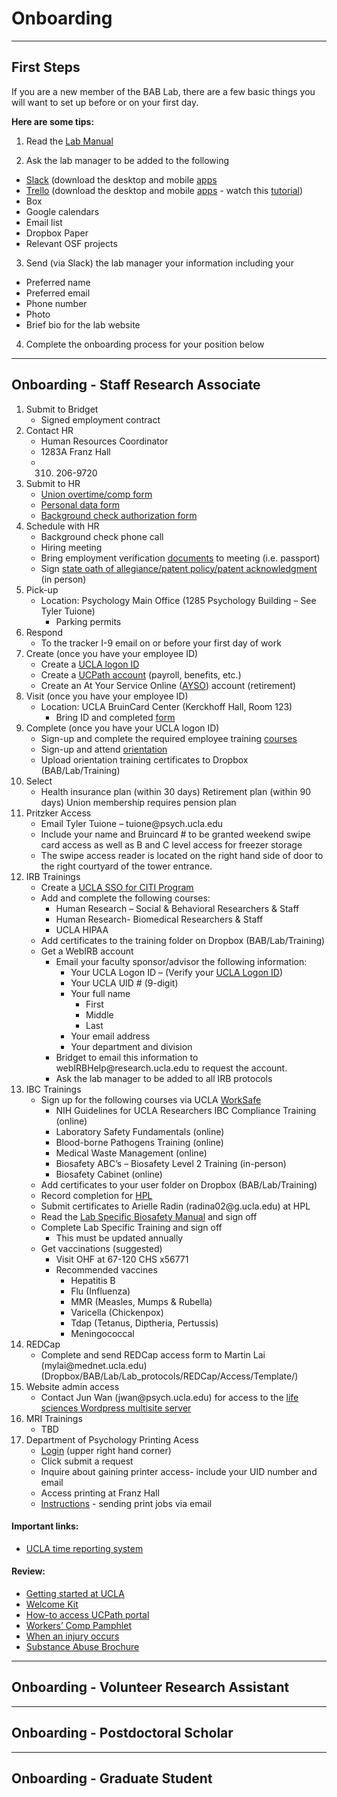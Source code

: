 # Onboarding

----------

## First Steps

If you are a new member of the BAB Lab, there are a few basic things you will want to set up before or on your first day. 

**Here are some tips:**

 1. Read the [Lab Manual](https://paper.dropbox.com/doc/BAB-Lab-Manual-AhbI86OnRmh6Lu5Osk6g6bBAg-Y1PCLFS9hIQt2CsZrDDJy#:h2=Server)

 2. Ask the lab manager to be added to the following
- [Slack](https://slack.com/) (download the desktop and mobile [apps](https://slack.com/downloads/mac)
- [Trello](https://trello.com/emilyanntowner/boards) (download the desktop and mobile [apps](https://trello.com/en-US/platforms) - watch this [tutorial](https://www.youtube.com/watch?v=_Ry-SnJygy8&feature=youtu.be))
- Box
- Google calendars
- Email list
- Dropbox Paper
- Relevant OSF projects

3. Send (via Slack) the lab manager your information including your
- Preferred name
- Preferred email
- Phone number
- Photo
- Brief bio for the lab website

 4. Complete the onboarding process for your position below

----------

## Onboarding - Staff Research Associate

1. Submit to Bridget
    - Signed employment contract
2. Contact HR
    - Human Resources Coordinator
    - 1283A Franz Hall
    - (310) 206-9720
3. Submit to HR
    - [Union overtime/comp form](https://ucla.app.box.com/s/z58tkq6l13qwl0zw5gtqhdxq0cne1wcu)
    - [Personal data form](https://ucla.app.box.com/s/7jmouwl8fbp5039qq4tfmreo5r5ydmjq)
    - [Background check authorization form](https://ucla.app.box.com/s/tothrcm0zcz50hj829bkcj1idclcudzr)
4. Schedule with HR
    - Background check phone call
    - Hiring meeting
    - Bring employment verification [documents](https://ucla.app.box.com/s/iwguajwkedo2zf2lfr5ie3z5tc4vnz7m) to meeting (i.e. passport)
    - Sign [state oath of allegiance/patent policy/patent acknowledgment](https://ucnet.universityofcalifornia.edu/forms/pdf/upay-585.pdf) (in person)
5. Pick-up
    - Location: Psychology Main Office (1285 Psychology Building – See Tyler Tuione)
        - Parking permits
6. Respond
    - To the tracker I-9 email on or before your first day of work
7. Create (once you have your employee ID)
    - Create a [UCLA logon ID](https://accounts.iam.ucla.edu/#/)
    - Create a [UCPath account](https://idpproxy-ucpath.universityofcalifornia.edu/simplesaml/module.php/ucpathdiscovery/disco.php?entityID=https://ucpath.universityofcalifornia.edu&return=https://idpproxy-ucpath.universityofcalifornia.edu/simplesaml/module.php/saml/sp/discoresp.php?AuthID=_6a3d8a7c8144ccec21e8fff0206d805c7b4d0beb08%253Ahttps%253A%252F%252Fidpproxy-ucpath.universityofcalifornia.edu%252Fsimplesaml%252Fsaml2%252Fidp%252FSSOService.php%253Fspentityid%253Dhttps%25253A%25252F%25252Fucpath.universityofcalifornia.edu%25253A443%25252Fsimplesaml%25252Fmodule.php%25252Fsaml%25252Fsp%25252Fmetadata.php%25252Fdefault-sp%2526cookieTime%253D1563390873%2526RelayState%253Dhttps%25253A%25252F%25252Fucpath.universityofcalifornia.edu%25252Fsaml_login&returnIDParam=idpentityid) (payroll, benefits, etc.)
    - Create an At Your Service Online ([AYSO](https://atyourserviceonline.ucop.edu/ayso/)) account (retirement)
8. Visit (once you have your employee ID)
    - Location: UCLA BruinCard Center (Kerckhoff Hall, Room 123)
        - Bring ID and completed [form](https://secure.bruincard.ucla.edu/BCW/BruinCard_Web/Docs/BC%20Terms%20%20Signature%2006.pdf)
9. Complete (once you have your UCLA logon ID)
    - Sign-up and complete the required employee training [courses](https://ucla.app.box.com/s/mizhokn39tq7z6odvnvutvaoko11n823)
    - Sign-up and attend [orientation](https://www.chr.ucla.edu/training-and-development/new-employee-orientation)
    - Upload orientation training certificates to Dropbox (BAB/Lab/Training)
10. Select
    - Health insurance plan (within 30 days)
Retirement plan (within 90 days)
Union membership requires pension plan
11. Pritzker Access
    - Email Tyler Tuione – tuione@psych.ucla.edu
    - Include your name and Bruincard # to be granted weekend swipe card access as well as B and C level access for freezer storage
    - The swipe access reader is located on the right hand side of door to the right courtyard of the tower entrance.
12. IRB Trainings
    - Create a [UCLA SSO for CITI Program](http://ora.research.ucla.edu/OHRPP/Documents/Education/SSO_CITI_New_Acct.pdf)
    - Add and complete the following courses:
        - Human Research – Social & Behavioral Researchers & Staff
        - Human Research- Biomedical Researchers & Staff
        - UCLA HIPAA
    - Add certificates to the training folder on Dropbox (BAB/Lab/Training)
    - Get a WebIRB account
        - Email your faculty sponsor/advisor the following information:
            - Your UCLA Logon ID – (Verify your [UCLA Logon ID](https://accounts.iam.ucla.edu/lookup))
            - Your UCLA UID # (9-digit)
            - Your full name
                - First
                - Middle
                - Last
            - Your email address
            - Your department and division
        - Bridget to email this information to webIRBHelp@research.ucla.edu to request the account.
        - Ask the lab manager to be added to all IRB protocols
13. IBC Trainings
    - Sign up for the following courses via UCLA [WorkSafe](https://worksafe.ucla.edu/Ability/Programs/Standard/Control/elmLearner.wml?PortalID=LearnerWeb)
        - NIH Guidelines for UCLA Researchers IBC Compliance Training (online)
        - Laboratory Safety Fundamentals (online)
        - Blood-borne Pathogens Training (online)
        - Medical Waste Management (online)
        - Biosafety ABC’s – Biosafety Level 2 Training (in-person)
        - Biosafety Cabinet (online)
    - Add certificates to your user folder on Dropbox (BAB/Lab/Training)
    - Record completion for [HPL](https://docs.google.com/document/d/1hCYg4hYJ7wi4nsLl1vDs1a-7Of3Tnzvocx58bdcj2cc/edit)
    - Submit certificates to Arielle Radin (radina02@g.ucla.edu) at HPL
    - Read the [Lab Specific Biosafety Manual](https://www.dropbox.com/s/t9atbx9d991gbwa/Lab_specific_biosafety_manual.pdf?dl=0) and sign off
    - Complete Lab Specific Training and sign off
        - This must be updated annually
    - Get vaccinations (suggested)
        - Visit OHF at 67-120 CHS x56771
        - Recommended vaccines
            - Hepatitis B
            - Flu (Influenza)
            - MMR (Measles, Mumps & Rubella)
            - Varicella (Chickenpox)
            - Tdap (Tetanus, Diptheria, Pertussis)
            - Meningococcal
14. REDCap
    - Complete and send REDCap access form to Martin Lai (mylai@mednet.ucla.edu) (Dropbox/BAB/Lab/Lab_protocols/REDCap/Access/Template/)
15. Website admin access 
    - Contact Jun Wan (jwan@psych.ucla.edu) for access to the [life sciences Wordpress multisite server](https://sites.lifesci.ucla.edu/)
16. MRI Trainings
    - TBD 
17. Department of Psychology Printing Acess
    - [Login](https://support.lifesci.ucla.edu/hc/en-us) (upper right hand corner)
    - Click submit a request
    - Inquire about gaining printer access- include your UID number and email
    - Access printing at Franz Hall 
    - [Instructions](https://ucla.app.box.com/s/db0zzvgrydw1yz99yo1nlooq1j4n7jos) - sending print jobs via email 

<h4>Important links:</h4>

- [UCLA time reporting system](24https://uctrs.it.ucla.edu/)

<h4>Review:</h4>

- [Getting started at UCLA](https://www.chr.ucla.edu/new-employee/getting-started)
- [Welcome Kit](https://ucnet.universityofcalifornia.edu/forms/pdf/welcome-kit.pdf)
- [How-to access UCPath portal](https://www.centralresourceunit.ucla.edu/s/)
- [Workers’ Comp
Pamphlet](https://ucla.app.box.com/s/jyzoag8v9qw6katuvgegjil8an2tsx2j)
- [When an injury occurs](https://ucla.app.box.com/s/nua4ypfpjlt1226fusney4zyvo6qzzhj)
- [Substance Abuse Brochure](https://ucla.app.box.com/s/qrj4j7bnca1r8fy9n1bdfdf6orf1g0dq)

----------

## Onboarding - Volunteer Research Assistant

----------

## Onboarding - Postdoctoral Scholar

----------

## Onboarding - Graduate Student

